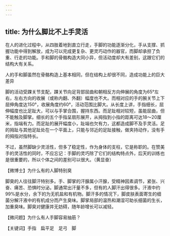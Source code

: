 ```yaml
---
---
---
```

title: 为什么脚比不上手灵活
---




在人的进化过程中，从四肢着地到直立行走，手脚的功能逐渐分化，手从支撑、抓握功能中得到解放，成为可以完成更复杂、更灵巧动作的器官，而脚却承担了负重、行走的功能。手和脚的骨骼构造大同小异，但活动度却大有差别，这跟它们的结构大有关系。

人的手和脚虽然在骨骼构造上基本相同，但在结构上却很不同，造成功能上的巨大差异



脚的活动受踝关节支配，踝关节向足背部屈曲和朝相反方向伸展的角度为65°左右，左右方向的收展（或称内翻、外翻）幅度也不大。而相对应的手的腕关节上下屈伸角度达150°，收展角度约60°，活动范围比脚大。从长度上讲，手指细长，屈伸幅度也比足趾大，可以与手掌合围，握持东西。而足趾相对较短，虽能屈曲，但不能触及脚掌。细长的五个手指呈扇形展开，从拇指到小指的距离可达18～20厘米，指端有力。而足趾的展开幅度小，趾端也欠有力，这都造成脚不及手灵活。足的拇趾与其他足趾处在一个平面上，只能与邻近的足趾接触，做夹持动作，没有手的拇指对指特长。

不过，虽然脚缺少灵活性，但多了稳定性，作为身体的支柱，它是称职的。在赞美手的灵活性的同时，不应忘记：手脚的灵巧除了它们的结构特点外，后天的训练也是很重要的，所以个体之间的差别可以很大。（黄显奋）





【微博士】为什么有的人脚特别臭



脚臭的人往往脚汗特别多。手、脚掌的汗腺属小汗腺，受精神因素调节，紧张、兴奋、痛苦、恐惧时分泌。脚通常出汗量不多，但有的人脚汗出得很多。汗液中约99%是水分，余下的为无机盐和有机物。脚汗多的情况下，脚皮肤表面寄生的细菌分解汗液中的有机成分而产生臭味。脚掌局部的温热和潮湿可助长细菌的生长，加重臭味。脚臭对健康并无妨碍，随年龄增长可以减轻。

【微问题】为什么有人手脚容易抽筋？

【关键词】手指　扁平足　足弓　脚